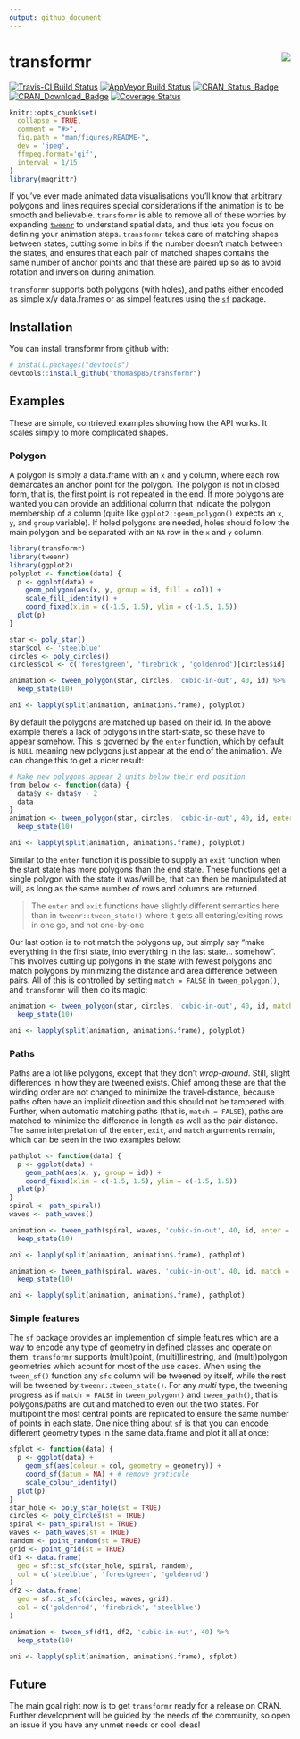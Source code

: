 ```yaml
---
output: github_document
---
```


<!-- README.md is generated from README.Rmd. Please edit that file -->

# transformr <img src="man/figures/logo.png" align="right"/>

[![Travis-CI Build Status](https://travis-ci.org/thomasp85/transformr.svg?branch=master)](https://travis-ci.org/thomasp85/transformr)
[![AppVeyor Build Status](https://ci.appveyor.com/api/projects/status/github/thomasp85/transformr?branch=master&svg=true)](https://ci.appveyor.com/project/thomasp85/transformr)
[![CRAN_Status_Badge](http://www.r-pkg.org/badges/version-ago/transformr)](http://cran.r-project.org/package=transformr)
[![CRAN_Download_Badge](http://cranlogs.r-pkg.org/badges/grand-total/transformr)](http://cran.r-project.org/package=transformr)
[![Coverage Status](https://img.shields.io/codecov/c/github/thomasp85/transformr/master.svg)](https://codecov.io/github/thomasp85/transformr?branch=master)

```r
knitr::opts_chunk$set(
  collapse = TRUE,
  comment = "#>",
  fig.path = "man/figures/README-",
  dev = 'jpeg',
  ffmpeg.format='gif',
  interval = 1/15
)
library(magrittr)
```

If you've ever made animated data visualisations you'll know that arbitrary 
polygons and lines requires special considerations if the animation is to be 
smooth and believable. `transformr` is able to remove all of these worries by
expanding [`tweenr`](https://github.com/thomasp85/tweenr) to understand spatial
data, and thus lets you focus on defining your animation steps. `transformr` 
takes care of matching shapes between states, cutting some in bits if the number
doesn't match between the states, and ensures that each pair of matched shapes
contains the same number of anchor points and that these are paired up so as to
avoid rotation and inversion during animation.

`transformr` supports both polygons (with holes), and paths either encoded as 
simple x/y data.frames or as simpel features using the 
[`sf`](https://github.com/r-spatial/sf) package.

## Installation

You can install transformr from github with:

```r
# install.packages("devtools")
devtools::install_github("thomasp85/transformr")
```

## Examples
These are simple, contrieved examples showing how the API works. It scales 
simply to more complicated shapes.

### Polygon
A polygon is simply a data.frame with an `x` and `y` column, where each row
demarcates an anchor point for the polygon. The polygon is not in closed form, 
that is, the first point is not repeated in the end. If more polygons are wanted
you can provide an additional column that indicate the polygon membership of a
column (quite like `ggplot2::geom_polygon()` expects an `x`, `y`, and `group` 
variable). If holed polygons are needed, holes should follow the main polygon 
and be separated with an `NA` row in the `x` and `y` column.

```r
library(transformr)
library(tweenr)
library(ggplot2)
polyplot <- function(data) {
  p <- ggplot(data) + 
    geom_polygon(aes(x, y, group = id, fill = col)) +
    scale_fill_identity() +
    coord_fixed(xlim = c(-1.5, 1.5), ylim = c(-1.5, 1.5))
  plot(p)
}

star <- poly_star()
star$col <- 'steelblue'
circles <- poly_circles()
circles$col <- c('forestgreen', 'firebrick', 'goldenrod')[circles$id]

animation <- tween_polygon(star, circles, 'cubic-in-out', 40, id) %>% 
  keep_state(10)

ani <- lapply(split(animation, animation$.frame), polyplot)
```

By default the polygons are matched up based on their id. In the above example
there's a lack of polygons in the start-state, so these have to appear somehow.
This is governed by the `enter` function, which by default is `NULL` meaning new
polygons just appear at the end of the animation. We can change this to get a
nicer result:

```r
# Make new polygons appear 2 units below their end position
from_below <- function(data) {
  data$y <- data$y - 2
  data
}
animation <- tween_polygon(star, circles, 'cubic-in-out', 40, id, enter = from_below) %>% 
  keep_state(10)

ani <- lapply(split(animation, animation$.frame), polyplot)
```

Similar to the `enter` function it is possible to supply an `exit` function when
the start state has more polygons than the end state. These functions get a 
single polygon with the state it was/will be, that can then be manipulated at 
will, as long as the same number of rows and columns are returned.

> The `enter` and `exit` functions have slightly different semantics here than
in `tweenr::tween_state()` where it gets all entering/exiting rows in one go, 
and not one-by-one

Our last option is to not match the polygons up, but simply say "make everything
in the first state, into everything in the last state... somehow". This involves
cutting up polygons in the state with fewest polygons and match polygons by
minimizing the distance and area difference between pairs. All of this is 
controlled by setting `match = FALSE` in `tween_polygon()`, and `transformr` 
will then do its magic:

```r
animation <- tween_polygon(star, circles, 'cubic-in-out', 40, id, match = FALSE) %>% 
  keep_state(10)

ani <- lapply(split(animation, animation$.frame), polyplot)
```

### Paths
Paths are a lot like polygons, except that they don't *wrap-around*. Still, 
slight differences in how they are tweened exists. Chief among these are that 
the winding order are not changed to minimize the travel-distance, because paths
often have an implicit direction and this should not be tampered with. Further,
when automatic matching paths (that is, `match = FALSE`), paths are matched to 
minimize the difference in length as well as the pair distance. The same 
interpretation of the `enter`, `exit`, and `match` arguments remain, which can 
be seen in the two examples below:

```r
pathplot <- function(data) {
  p <- ggplot(data) + 
    geom_path(aes(x, y, group = id)) +
    coord_fixed(xlim = c(-1.5, 1.5), ylim = c(-1.5, 1.5))
  plot(p)
}
spiral <- path_spiral()
waves <- path_waves()

animation <- tween_path(spiral, waves, 'cubic-in-out', 40, id, enter = from_below) %>% 
  keep_state(10)

ani <- lapply(split(animation, animation$.frame), pathplot)
```

```r
animation <- tween_path(spiral, waves, 'cubic-in-out', 40, id, match = FALSE) %>% 
  keep_state(10)

ani <- lapply(split(animation, animation$.frame), pathplot)
```

### Simple features
The `sf` package provides an implemention of simple features which are a way to
encode any type of geometry in defined classes and operate on them. `transformr`
supports (multi)point, (multi)linestring, and (multi)polygon geometries which
acount for most of the use cases. When using the `tween_sf()` function any
`sfc` column will be tweened by itself, while the rest will be tweened by 
`tweenr::tween_state()`. For any *multi* type, the tweening progress as if
`match = FALSE` in `tween_polygon()` and `tween_path()`, that is polygons/paths 
are cut and matched to even out the two states. For multipoint the most central
points are replicated to ensure the same number of points in each state. One
nice thing about `sf` is that you can encode different geometry types in the 
same data.frame and plot it all at once:

```r
sfplot <- function(data) {
  p <- ggplot(data) + 
    geom_sf(aes(colour = col, geometry = geometry)) + 
    coord_sf(datum = NA) + # remove graticule
    scale_colour_identity()
  plot(p)
}
star_hole <- poly_star_hole(st = TRUE)
circles <- poly_circles(st = TRUE)
spiral <- path_spiral(st = TRUE)
waves <- path_waves(st = TRUE)
random <- point_random(st = TRUE)
grid <- point_grid(st = TRUE)
df1 <- data.frame(
  geo = sf::st_sfc(star_hole, spiral, random),
  col = c('steelblue', 'forestgreen', 'goldenrod')
)
df2 <- data.frame(
  geo = sf::st_sfc(circles, waves, grid),
  col = c('goldenrod', 'firebrick', 'steelblue')
)

animation <- tween_sf(df1, df2, 'cubic-in-out', 40) %>% 
  keep_state(10)

ani <- lapply(split(animation, animation$.frame), sfplot)
```

## Future
The main goal right now is to get `transformr` ready for a release on CRAN. 
Further development will be guided by the needs of the community, so open an
issue if you have any unmet needs or cool ideas!
